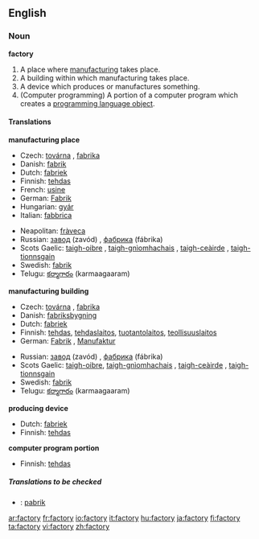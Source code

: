 ==English==

===Noun===
'''factory'''

# A place where [[manufacture|manufacturing]] takes place.
# A building within which manufacturing takes place.
# A device which produces or manufactures something.
# (Computer programming) A portion of a computer program which creates a [[object-oriented programming|programming language object]].

====Translations====
'''manufacturing place'''
{{top}}
* Czech: [[továrna]] {{f}}, [[fabrika]] {{f}}
* Danish: [[fabrik]] {{c}}
* Dutch: [[fabriek]] {{f}}
* Finnish: [[tehdas]]
* French: [[usine]] {{f}}
* German: [[Fabrik]] {{f}}
* Hungarian: [[gyár]]
* Italian: [[fabbrica]] {{f}}
{{mid}}
* Neapolitan: [[fràveca]] {{f}}
* Russian: [[завод]] (zavód) {{m}}, [[фабрика]] (fábrika) {{f}}
* Scots Gaelic: [[taigh-oibre]] {{m}}, [[taigh-gnìomhachais]] {{m}}, [[taigh-ceàirde]] {{m}}, [[taigh-tionnsgain]] {{m}}
* Swedish: [[fabrik]] {{c}}
*Telugu: [[కర్మాగారం]] (karmaagaaram)
{{bottom}}

'''manufacturing building'''
{{top}}
* Czech: [[továrna]] {{f}}, [[fabrika]] {{f}}
* Danish: [[fabriksbygning]] {{c}}
* Dutch: [[fabriek]] {{f}}
* Finnish: [[tehdas]], [[tehdaslaitos]], [[tuotantolaitos]], [[teollisuuslaitos]]
* German: [[Fabrik]] {{f}}, [[Manufaktur]] {{f}}
{{mid}}
* Russian: [[завод]] (zavód) {{m}}, [[фабрика]] (fábrika) {{f}}
* Scots Gaelic: [[taigh-oibre]], [[taigh-gnìomhachais]] {{m}}, [[taigh-ceàirde]] {{m}}, [[taigh-tionnsgain]] {{m}}
* Swedish: [[fabrik]] {{c}}
*Telugu: [[కర్మాగారం]] (karmaagaaram)
{{bottom}}

'''producing device'''
{{top}}
* Dutch: [[fabriek]] {{f}}
* Finnish: [[tehdas]]
{{mid}}
{{bottom}}

'''computer program portion'''
{{top}}
* Finnish: [[tehdas]]
{{mid}}
{{bottom}}

=====Translations to be checked=====
{{checktrans}}
*{{ttbc|Indonesian}}: [[pabrik]]

[[ar:factory]]
[[fr:factory]]
[[io:factory]]
[[it:factory]]
[[hu:factory]]
[[ja:factory]]
[[fi:factory]]
[[ta:factory]]
[[vi:factory]]
[[zh:factory]]